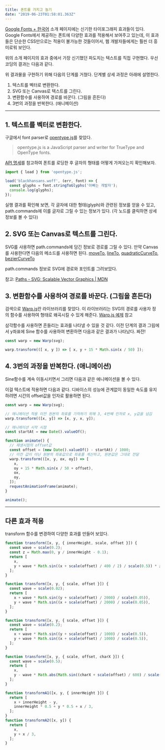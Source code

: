 ```yaml
---
title: 폰트를 가지고 놀기
date: "2019-06-23T01:58:01.363Z"
---
```



[Google Fonts + 한국어](https://googlefonts.github.io/korean/) 소개 페이지에는 신기한 타이포그래피 효과들이 있다. Google Fonts에서 제공하는 폰트에 다양한 효과를 적용해서 보여주고 있는데, 이 효과들은 단순한 CSS만으로는 적용이 불가능한 것들이어서, 웹 개발자들에게는 훨씬 더 흥미로워 보인다.

위의 소개 페이지의 효과 중에서 가장 신기했던 파도치는 텍스트를 직접 구현했다. 우선 코딩의 결과는 다음과 같다.

<WarpText message='아빠는 개발자' animate />

위 결과물을 구현하기 위해 다음의 단계를 거쳤다. 단계별 상세 과정은 아래에 설명한다.

1. 텍스트를 벡터로 변환한다.
2. SVG 또는 Canvas로 텍스트를 그린다.
3. 변환함수를 사용하여 경로를 바꾼다. (그림을 흔든다)
4. 3번의 과정을 반복한다. (애니메이션)

-----

## 1. 텍스트를 벡터로 변환한다.

구글에서 font parser로 [opentype.js](https://opentype.js.org/)를 찾았다.

> opentype.js is a JavaScript parser and writer for TrueType and OpenType fonts.

[API 명세](https://github.com/opentypejs/opentype.js#fontstringtoglyphsstring)를 참고하여 폰트를 로딩한 후 글자의 형태를 어떻게 가져오는지 확인해보자.

```js
import { load } from 'opentype.js';

load('blackhansans.woff', (err, font) => {
  const glyphs = font.stringToGlyphs('아빠는 개발자');
  console.log(glyphs);
});
```

<JsonTree message='아빠는 개발자' />

실행 결과를 확인해 보면, 각 글자에 대한 형태(glyph)와 관련된 정보를 얻을 수 있고, path.commands에 이를 글자로 그릴 수 있는 정보가 있다. (각 노드를 클릭하면 상세 정보를 볼 수 있다)

## 2. SVG 또는 Canvas로 텍스트를 그린다.

SVG를 사용하면 path.commands에 담긴 정보로 경로를 그릴 수 있다. 만약 Canvas를 사용한다면 다음의 메소드를 사용하면 된다. [moveTo](https://developer.mozilla.org/en-US/docs/Web/API/CanvasRenderingContext2D/moveTo), [lineTo](https://developer.mozilla.org/en-US/docs/Web/API/CanvasRenderingContext2D/lineTo), [quadraticCurveTo](https://developer.mozilla.org/en-US/docs/Web/API/CanvasRenderingContext2D/quadraticCurveTo), [bezierCurveTo](https://developer.mozilla.org/en-US/docs/Web/API/CanvasRenderingContext2D/bezierCurveTo)

path.commands 정보로 SVG에 경로와 포인트를 그려보았다.

참고: [Paths - SVG: Scalable Vector Graphics | MDN](https://developer.mozilla.org/ko/docs/Web/SVG/Tutorial/Paths#%EC%84%A0(Line)_%EB%AA%85%EB%A0%B9%EC%96%B4)

<WarpText
  message='아빠는 개발자'
  outline
  transform={null}
  padding={10}
  paddingTop={2}
  paddingBottom={2}
/>

## 3. 변환함수를 사용하여 경로를 바꾼다. (그림을 흔든다)

검색으로 [Warp.js](https://benjamminf.github.io/warpjs/)란 라이브러리를 찾았다. 이 라이브러리는 SVG의 경로를 사용자 정의 함수를 사용하여 형태로 왜곡시킬 수 있게 해준다. [Warp.js 예제](https://codepen.io/benjamminf/pen/NpZLeb) 참고

삼각함수를 사용하면 흔들리는 효과를 나타낼 수 있을 것 같다. 이전 단계의 결과 그림에서 y좌표에 Sine 함수를 사용하여 변환하면 다음과 같은 결과가 나타났다. 짜잔!

```js
const warp = new Warp(svg);

warp.transform(([ x, y ]) => [ x, y + 15 * Math.sin(x / 50) ]);
```

<WarpText message='아빠는 개발자' outline />

## 4. 3번의 과정을 반복한다. (애니메이션)

Sine함수를 계속 이동시키면서 그리면 다음과 같은 에니메이션을 볼 수 있다.

<Trigonometric />

이걸 텍스트에 적용하면 다음과 같다. 디바이스의 성능에 관계없이 동일한 속도를 유지하려면 시간의 offset값을 인자로 활용하면 된다.

<WarpText message='아빠는 개발자' animate />

```js
const warp = new Warp(svg);

// 에니메이션 적용 이전 원본의 좌표를 기억하기 위해 3, 4번째 인자로 x, y값을 넘김
warp.transform(([x, y]) => [x, y, x, y]);

// 에니메이션 시작 시점
const startAt = new Date().valueOf();

function animate() {
  // 재생시점의 offset값
  const offset = (new Date().valueOf() - startAt) / 1000;
  // 이전 값이 아닌 원본의 좌표값으로 좌표를 계산하고, 원본값은 그대로 전달
  warp.transform(([x, y, ox, oy]) => [
    x,
    oy + 15 * Math.sin(x / 50 + offset),
    ox,
    oy,
  ]);
  requestAnimationFrame(animate);
}

animate();
```

-----

## 다른 효과 적용

transform 함수를 변경하여 다양한 효과를 만들어 보았다.

<WarpText
  message='니모를 찾아서'
  transform={transform1}
  animate
  paddingTop={2}
/>

```js
function transform([x, y, { innerHeight, scale, offset }]) {
  const wave = scale(0.2);
  const z = Math.max(0, y / innerHeight - 0.1);
  return [
    x,
    y + wave * Math.sin((x + scale(offset) / 400 / 2) / scale(0.5)) * z,
  ];
}
```

<div style={{ height: '5rem' }} />

<WarpText
  message='부들부들'
  transform={transform2}
  animate
  interpolate={20}
  paddingTop={2}
  paddingBottom={2}
/>

```js
function transform([x, y, { scale, offset }]) {
  const wave = scale(0.02);
  return [
    x + wave * Math.sin((y + scale(offset) / 2000) / scale(0.05)),
    y + wave * Math.sin((x + scale(offset) / 2000) / scale(0.05)),
  ];
}
```

<div style={{ height: '5rem' }} />

<WarpText
  message='어지러워요...'
  fontFamily='Cute Font'
  transform={transform3}
  animate
  interpolate={20}
  padding={paddingTop}
/>

```js
function transform([x, y, { scale, offset }]) {
  const wave = scale(0.2);
  return [
    x + wave * Math.sin((y + scale(offset) / 1000) / scale(0.5)),
    y + wave * Math.sin((x + scale(offset) / 1000) / scale(0.5)),
  ];
}
```

<div style={{ height: '5rem' }} />

<WarpText
  message='토끼는 깡총깡총'
  fontFamily='Cute Font'
  transform={transform4}
  animate
  paddingTop={paddingTop4}
  paddingBottom={2}
/>

```js
function transform([x, y, { scale, offset, charX }]) {
  const wave = scale(0.5);
  return [
    x,
    y - wave * Math.abs(Math.sin((charX + scale(offset) / 600) / scale(0.4))),
  ];
}
```

<div style={{ height: '5rem' }} />

<div style={{ position: 'relative', maxWidth: 600 }}>
  <WarpText
    message="해운대"
    transform={transformA1}
    color="silver"
    paddingRight={200}
    paddingBottom={150}
  />
  <div style={{ position: 'absolute', top: 0, width: '100%' }}>
    <WarpText message="해운대"
    transform={transformA2}
    paddingRight={200}
    paddingBottom={200}/>
  </div>
</div>

```js
function transformA1([x, y, { innerHeight }]) {
  return [
    x + innerHeight - y,
    innerHeight * 0.5 + y * 0.5 + x / 3,
  ];
}
function transformA2([x, y]) {
  return [
    x,
    y + x / 3,
  ];
}

```

<div style={{ height: '5rem' }} />